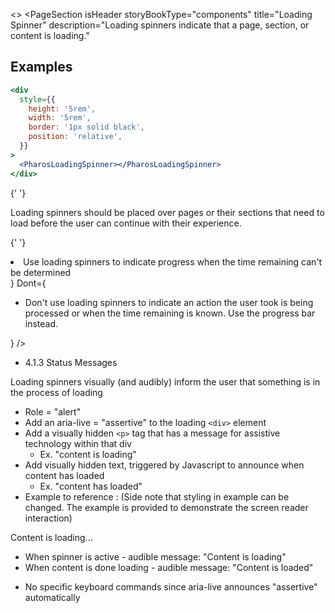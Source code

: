 
<>
  <PageSection
    isHeader
    storyBookType="components"
    title="Loading Spinner"
    description="Loading spinners indicate that a page, section, or content is loading."
  ></PageSection>

## Examples

```jsx live
<div
  style={{
    height: '5rem',
    width: '5rem',
    border: '1px solid black',
    position: 'relative',
  }}
>
  <PharosLoadingSpinner></PharosLoadingSpinner>
</div>
```

{' '}

<PageSection topMargin title="Usage">
  <p>
    Loading spinners should be placed over pages or their sections that need to load before the user
    can continue with their experience.
  </p>
</PageSection>

{' '}

<PageSection title="Best practices">
  <BestPractices
    Do={
      <ul>
        <li>
          Use loading spinners to indicate progress when the time remaining can't be determined
        </li>
      </ul>
    }
    Dont={
      <ul>
        <li>
          Don't use loading spinners to indicate an action the user took is being processed or when
          the time remaining is known. Use the progress bar instead.
        </li>
      </ul>
    }
  />
</PageSection>

  <PageSection title="Accessibility">
    <PageSection title="Relevant WCAG guidelines" subSectionLevel={1} lessMargin>
      <ul>
        <li>
          <PharosLink href="https://www.w3.org/WAI/WCAG21/Understanding/status-messages.html">
            4.1.3 Status Messages
          </PharosLink>
        </li>
      </ul>
    </PageSection>
    <PageSection title="Importance" subSectionLevel={1} lessMargin>
      Loading spinners visually (and audibly) inform the user that something is in the process of
      loading
    </PageSection>
    <PageSection title="Code expectations" subSectionLevel={1} lessMargin>
      <ul>
        <li>Role = "alert"</li>
        <li>
          Add an aria-live = "assertive" to the loading <code>&lt;div&gt;</code> element
        </li>
        <li>
          Add a visually hidden <code>&lt;p&gt;</code> tag that has a message for assistive technology
          within that div
          <ul>
            <li>Ex. "content is loading"</li>
          </ul>
        </li>
        <li>
          Add visually hidden text, triggered by Javascript to announce when content has loaded
          <ul>
            <li>Ex. "content has loaded"</li>
          </ul>
        </li>
        <li>
          <PharosLink href="https://codepen.io/stuartjnelson/pen/xWyLGR" target="_blank">
            Example to reference
          </PharosLink>
          : (Side note that styling in example can be changed. The example is provided to demonstrate the
          screen reader interaction)
        </li>
      </ul>
      <CodeBlock className="language-html">
        <div
          id="loading-spinner"
          className="loading-spinner js-loading-spinner"
          role="alert"
          aria-live="assertive"
        >
          <p className="vh js-loading-spinner-copy">Content is loading...</p>
        </div>
      </CodeBlock>
    </PageSection>
    <PageSection title="Screen reader" subSectionLevel={1} lessMargin>
      <ul>
        <li>When spinner is active - audible message: "Content is loading"</li>
        <li>When content is done loading - audible message: "Content is loaded"</li>
      </ul>
    </PageSection>
    <PageSection title="Keyboard" subSectionLevel={1} lessMargin>
      <ul>
        <li>No specific keyboard commands since aria-live announces "assertive" automatically</li>
      </ul>
    </PageSection>
  </PageSection>
</>
